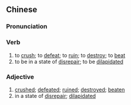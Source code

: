 {{also|破败}}
==Chinese==
{{zh-forms|s=破败}}

===Pronunciation===
{{zh-pron
|m=pòbài
|c=po3 baai6
|mn=phòa-pāi
|cat=v,a
}}

===Verb===
{{zh-verb}}

# to [[crush]]; to [[defeat]]; to [[ruin]]; to [[destroy]]; to [[beat]]
# to be in a state of [[disrepair]]; to be [[dilapidated]]

===Adjective===
{{zh-adj}}

# [[crushed]]; [[defeated]]; [[ruined]]; [[destroyed]]; [[beaten]]
# in a state of [[disrepair]]; [[dilapidated]]